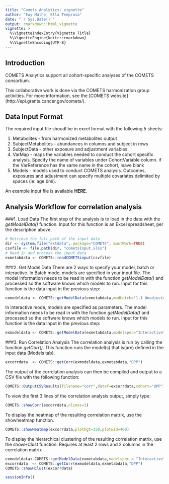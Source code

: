 ```yaml
---
title: "Comets Analytics: vignette"
author: "Ewy Mathe, Ella Temprosa"
date: "`r Sys.Date()`"
output: rmarkdown::html_vignette
vignette: >
  %\VignetteIndexEntry{Vignette Title}
  %\VignetteEngine{knitr::rmarkdown}
  %\VignetteEncoding{UTF-8}
---
```


## Introduction

COMETS Analytics support all cohort-specific analyses of the COMETS consortium.

This collaborative work is done via the COMETS harmonization group activities. For more information, see the [COMETS website] (http://epi.grants.cancer.gov/comets/).


## Data Input Format
The required input file shoudl be in excel format with the following 5 sheets: 

  1. Metabolites - from harmonized metabolites output
  2. SubjectMetabolites - abundances in columns and subject in rows
  3. SubjectData - other exposure and adjustment variables
  4. VarMap - maps the variables needed to conduct the cohort specific analysis. Specify the name of variables under CohortVariable column. if the VarReference has the same name in the cohort, leave blank
  5. Models - models used to conduct COMETS analysis. Outcomes, exposures and adjustment can specify multiple covariates delimited by spaces (ie: age bmi).

An example input file is available **HERE**.

## Analysis Workflow for correlation analysis

###1. Load Data
The first step of the analysis is to load in the data with the *getModelData()* function.  Input for this function is an Excel spreadsheet, per the description above.  

```r
# Retrieve the full path of the input data
dir <- system.file("extdata", package="COMETS", mustWork=TRUE)
csvfile <- file.path(dir, "cometsInput.xlsx")
# Read in and process the input data
exmetabdata <- COMETS::readCOMETSinput(csvfile)
```

###2. Get Model Data
There are 2 ways to specify your model, batch or interactive.
In Batch mode, models are specified in your input file. The model information needs to be read in with the function *getModelData()* and processed so the software knows which models to run.  Input for this function is the data input in the previous step:

```r
exmodeldata <- COMETS::getModelData(exmetabdata,modbatch="1.1 Unadjusted")
```
In Interactive mode, models are specified as parameters. The model information needs to be read in with the function *getModelData()* and processed so the software knows which models to run.  Input for this function is the data input in the previous step:

```r
exmodeldata <- COMETS::getModelData(exmetabdata,modelspec="Interactive",colvars=c("age","bmi"))
```

###3. Run Correlation Analysis
The correlation analysis is run by calling the function *getCorr()*.  This function runs the model(s) that is(are) defined in the input data (Models tab).  

```r
excorrdata  <- COMETS::getCorr(exmodeldata,exmetabdata,"DPP")
```

The output of the correlation analysis can then be compiled and output to a CSV file with the following function:
```r
COMETS::OutputCSVResults(filename="corr",dataf=excorrdata,cohort="DPP")
```

To view the first 3 lines of the correlation analysis output, simply type:
```r
COMETS::showCorr(excorrdata,nlines=3)
```

To display the heatmap of the resulting correlation matrix, use the showheatmap function.
```r
COMETS::showHeatmap(excorrdata,plothgt=350,plotwid=400)

```
   
   
   

To display the hierarchical clustering of the resulting correlation matrix, use the showHClust function. Requires at least 2 rows and 2 columns in the correlation matrix

```r
exmodeldata<-COMETS::getModelData(exmetabdata,modelspec = "Interactive",colvars = "age bmi")
excorrdata  <- COMETS::getCorr(exmodeldata,exmetabdata,"DPP")
COMETS::showHClust(excorrdata)
```

```r
sessionInfo()
```
